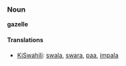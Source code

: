 ===Noun===
'''gazelle'''

====Translations====
*[[KiSwahili]]: [[swala]], [[swara]], [[paa]], [[impala]]